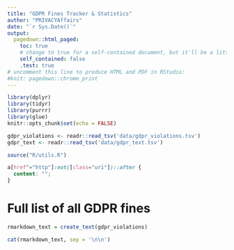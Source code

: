 ```yaml
---
title: "GDPR Fines Tracker & Statistics"
author: "PRIVACYAffairs"
date: "`r Sys.Date()`"
output:
  pagedown::html_paged:
    toc: true
    # change to true for a self-contained document, but it'll be a litte slower for Pandoc to render
    self_contained: false
    .test: true
# uncomment this line to produce HTML and PDF in RStudio:
#knit: pagedown::chrome_print
---
```


```r
library(dplyr)
library(tidyr)
library(purrr)
library(glue)
knitr::opts_chunk$set(echo = FALSE)

gdpr_violations <- readr::read_tsv('data/gdpr_violations.tsv')
gdpr_text <- readr::read_tsv('data/gdpr_text.tsv')

source("R/utils.R")

```

```css
a[href^="http"]:not([class="uri"])::after {
  content: "";
}
```

# Full list of all GDPR fines

```r

rmarkdown_text = create_text(gdpr_violations)

cat(rmarkdown_text, sep = '\n\n')
```
